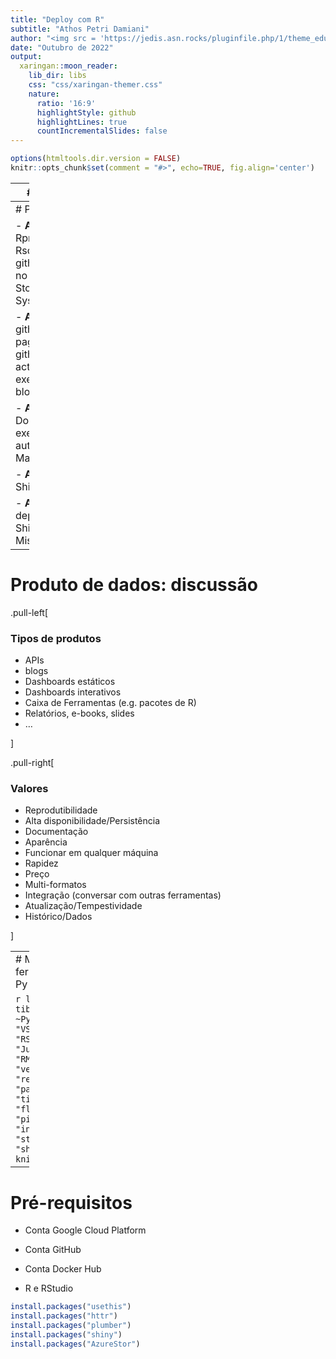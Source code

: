```yaml
---
title: "Deploy com R"
subtitle: "Athos Petri Damiani"
author: "<img src = 'https://jedis.asn.rocks/pluginfile.php/1/theme_edumy/headerlogo1/1604959123/ASN_Logo_Site_Vertical%20-%20Copy1.png' width = '20%'>"
date: "Outubro de 2022"
output:
  xaringan::moon_reader:
    lib_dir: libs
    css: "css/xaringan-themer.css"
    nature:
      ratio: '16:9'
      highlightStyle: github
      highlightLines: true
      countIncrementalSlides: false
---
```


```r
options(htmltools.dir.version = FALSE)
knitr::opts_chunk$set(comment = "#>", echo=TRUE, fig.align='center')
```


---
# Plano 

- APIs no R 

- Organização de projetos no R/RStudio 

- Ferramentas úteis: git, github, github pages, github actions.

- Docker

- Shiny

- Como automatizar um deploy de APIs e Shiny na GCP

---
# Plano 

- **Aula 1)** Rproj, Rscript, github, APIs no R, Azure Store no R, Sys.getenv

- **Aula 2)** github pages, github actions, exemplo blog distill

- **Aula 3)** Docker, exemplo auto do Marlos

- **Aula 4)** Shiny

- **Aula 5)** deploy Shiny + Miscelâneas


---
# Produto de dados: discussão 

.pull-left[

### Tipos de produtos

- APIs
- blogs
- Dashboards estáticos
- Dashboards interativos
- Caixa de Ferramentas (e.g. pacotes de R)
- Relatórios, e-books, slides
- ...

]

.pull-right[

### Valores

- Reprodutibilidade
- Alta disponibilidade/Persistência
- Documentação
- Aparência
- Funcionar em qualquer máquina
- Rapidez
- Preço
- Multi-formatos
- Integração (conversar com outras ferramentas)
- Atualização/Tempestividade
- Histórico/Dados

]


---
# Mapa de ferramentas entre Py e R

```r
library(magrittr)
tibble::tribble(
  ~Python, ~R,
  "VSCode", "RStudio",
  "Jupyter", "RMarkdown/Quarto",
  "venv", "renv",
  "requests", "httr",
  "pandas", "tidyverse",
  "flask", "plumber",
  "pip install", "install.packages",
  "streamlit", "shiny"
) %>% knitr::kable()
```


---
# Pré-requisitos

- Conta Google Cloud Platform

- Conta GitHub

- Conta Docker Hub

- R e RStudio

```r
install.packages("usethis")
install.packages("httr")
install.packages("plumber")
install.packages("shiny")
install.packages("AzureStor")
```

